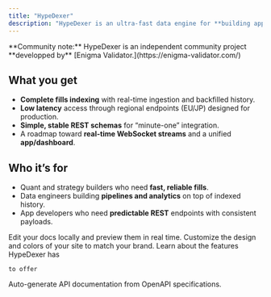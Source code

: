 ```yaml
---
title: "HypeDexer"
description: "HypeDexer is an ultra-fast data engine for **building apps**, **dashboards**, and **trading algorithms** on top of HypeCore. It provides real-time fills indexing, production-ready REST endpoints, and low-latency access via regional API gateways in Europe  and Japan."
---
```


<Info>
  **Community note:** HypeDexer is an independent community project **developped by** [Enigma Validator.](https://enigma-validator.com/) 
</Info>

## What you get

- **Complete fills indexing** with real-time ingestion and backfilled history.
- **Low latency** access through regional endpoints (EU/JP) designed for production.
- **Simple, stable REST schemas** for “minute-one” integration.
- A roadmap toward **real-time WebSocket streams** and a unified **app/dashboard**.

## Who it’s for

- Quant and strategy builders who need **fast, reliable fills**.
- Data engineers building **pipelines and analytics** on top of indexed history.
- App developers who need **predictable REST** endpoints with consistent payloads.

<Columns cols={2}>
  <Card title="API documentation" icon="file-code" href="/api/introduction">
    Edit your docs locally and preview them in real time.
  </Card>
  <Card title="API KEY" icon="key" href="/rest-api-reference/authentification">
    Customize the design and colors of your site to match your brand.
  </Card>
  <Card title="Features" icon="list-check" href="/api/features">
    Learn about the features HypeDexer has

    to offer
  </Card>
  <Card title="Pricing" icon="tag" href="/guides/pricing">
    Auto-generate API documentation from OpenAPI specifications.
  </Card>
</Columns>